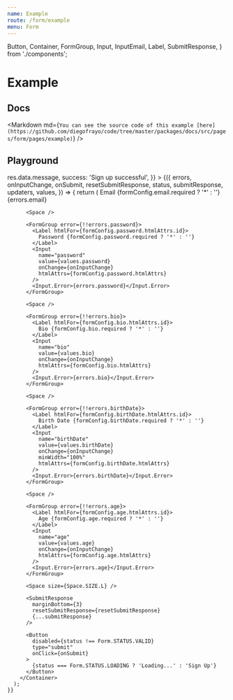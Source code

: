 ```yaml
---
name: Example
route: /form/example
menu: Form
---
```


  Button,
  Container,
  FormGroup,
  Input,
  InputEmail,
  Label,
  SubmitResponse,
} from './components';



# Example

## Docs

<Markdown
  md={`You can see the source code of this example [here](https://github.com/diegofrayo/code/tree/master/packages/docs/src/pages/form/pages/example)`}
/>



## Playground

<Playground>
  <Form
    defaultValues={{ email: 'test@gmail.com', birthDate: '2019-04-19' }}
    config={formConfig}
    onSubmit={onSubmit}
    submitResponseMessages={{
      failure: res => res.data.message,
      success: 'Sign up successful',
    }}
  >
    {({
      errors,
      onInputChange,
      onSubmit,
      resetSubmitResponse,
      status,
      submitResponse,
      updaters,
      values,
    }) => {
      return (
        <Container>
          <FormGroup error={!!errors.email}>
            <Label htmlFor={formConfig.email.htmlAttrs.id}>
              Email {formConfig.email.required ? '*' : ''}
            </Label>
            <InputEmail
              name="email"
              value={values.email}
              updaters={updaters}
              required={formConfig.email.required}
              htmlAttrs={formConfig.email.htmlAttrs}
            />
            <Input.Error>{errors.email}</Input.Error>
          </FormGroup>

          <Space />

          <FormGroup error={!!errors.password}>
            <Label htmlFor={formConfig.password.htmlAttrs.id}>
              Password {formConfig.password.required ? '*' : ''}
            </Label>
            <Input
              name="password"
              value={values.password}
              onChange={onInputChange}
              htmlAttrs={formConfig.password.htmlAttrs}
            />
            <Input.Error>{errors.password}</Input.Error>
          </FormGroup>

          <Space />

          <FormGroup error={!!errors.bio}>
            <Label htmlFor={formConfig.bio.htmlAttrs.id}>
              Bio {formConfig.bio.required ? '*' : ''}
            </Label>
            <Input
              name="bio"
              value={values.bio}
              onChange={onInputChange}
              htmlAttrs={formConfig.bio.htmlAttrs}
            />
            <Input.Error>{errors.bio}</Input.Error>
          </FormGroup>

          <Space />

          <FormGroup error={!!errors.birthDate}>
            <Label htmlFor={formConfig.birthDate.htmlAttrs.id}>
              Birth Date {formConfig.birthDate.required ? '*' : ''}
            </Label>
            <Input
              name="birthDate"
              value={values.birthDate}
              onChange={onInputChange}
              minWidth="100%"
              htmlAttrs={formConfig.birthDate.htmlAttrs}
            />
            <Input.Error>{errors.birthDate}</Input.Error>
          </FormGroup>

          <Space />

          <FormGroup error={!!errors.age}>
            <Label htmlFor={formConfig.age.htmlAttrs.id}>
              Age {formConfig.age.required ? '*' : ''}
            </Label>
            <Input
              name="age"
              value={values.age}
              onChange={onInputChange}
              htmlAttrs={formConfig.age.htmlAttrs}
            />
            <Input.Error>{errors.age}</Input.Error>
          </FormGroup>

          <Space size={Space.SIZE.L} />

          <SubmitResponse
            marginBottom={3}
            resetSubmitResponse={resetSubmitResponse}
            {...submitResponse}
          />

          <Button
            disabled={status !== Form.STATUS.VALID}
            type="submit"
            onClick={onSubmit}
          >
            {status === Form.STATUS.LOADING ? 'Loading...' : 'Sign Up'}
          </Button>
        </Container>
      );
    }}
  </Form>
</Playground>
